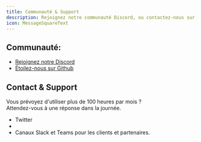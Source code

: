 ```yaml
---
title: Communauté & Support
description: Rejoignez notre communauté Discord, ou contactez-nous sur nos réseaux sociaux.
icon: MessageSquareText
---
```



## Communauté:

- [Rejoignez notre Discord](https://discord.com/invite/dsvFgDTr6c)
- [Étoilez-nous sur Github](https://github.com/Meeting-Baas/Meeting-Bot-As-A-Service)

## Contact & Support

Vous prévoyez d'utiliser plus de 100 heures par mois ?  
Attendez-vous à une réponse dans la journée.

- Twitter
- <ContactLink />
- Canaux Slack et Teams pour les clients et partenaires.
